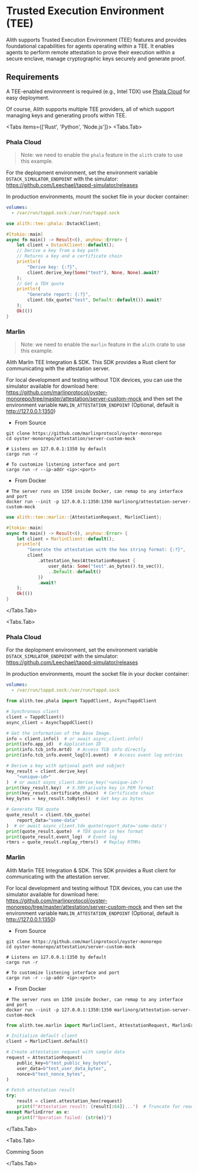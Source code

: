 
# Trusted Execution Environment (TEE)

Alith supports Trusted Execution Environment (TEE) features and provides
foundational capabilities for agents operating within a TEE. It enables
agents to perform remote attestation to prove their execution within a
secure enclave, manage cryptographic keys securely and generate proof.

## Requirements

A TEE-enabled environment is required (e.g., Intel TDX) use
[Phala Cloud](https://cloud.phala.network/) for easy deployment.

Of course, Alith supports multiple TEE providers, all of which support
managing keys and generating proofs within TEE.

<Tabs items={['Rust', 'Python', 'Node.js']}>
  <Tabs.Tab>

### Phala Cloud

> Note: we need to enable the `phala` feature in the `alith` crate to use this example.

For the deplopment environment, set the environment variable `DSTACK_SIMULATOR_ENDPOINT` with the
simulator: https://github.com/Leechael/tappd-simulator/releases

In production environments, mount the socket file in your docker container:

```yaml
volumes:
  - /var/run/tappd.sock:/var/run/tappd.sock
```

```rust
use alith::tee::phala::DstackClient;

#[tokio::main]
async fn main() -> Result<(), anyhow::Error> {
    let client = DstackClient::default();
    // Derive a key from a key path
    // Returns a key and a certificate chain
    println!(
        "Derive key: {:?}",
        client.derive_key(Some("test"), None, None).await?
    );
    // Get a TDX quote
    println!(
        "Generate report: {:?}",
        client.tdx_quote("test", Default::default()).await?
    );
    Ok(())
}
```

### Marlin

> Note: we need to enable the `marlin` feature in the `alith` crate to use this example.

Alith Marlin TEE Integration & SDK. This SDK provides a Rust client for communicating with the attestation server.

For local development and testing without TDX devices, you can use the simulator available for download here:
https://github.com/marlinprotocol/oyster-monorepo/tree/master/attestation/server-custom-mock and then set the
environment variable `MARLIN_ATTESTATION_ENDPOINT` (Optional, default is http://127.0.0.1:1350)

- From Source

```shell
git clone https://github.com/marlinprotocol/oyster-monorepo
cd oyster-monorepo/attestation/server-custom-mock

# Listens on 127.0.0.1:1350 by default
cargo run -r

# To customize listening interface and port
cargo run -r --ip-addr <ip>:<port>
```

- From Docker

```shell
# The server runs on 1350 inside Docker, can remap to any interface and port
docker run --init -p 127.0.0.1:1350:1350 marlinorg/attestation-server-custom-mock
```

```rust
use alith::tee::marlin::{AttestationRequest, MarlinClient};

#[tokio::main]
async fn main() -> Result<(), anyhow::Error> {
    let client = MarlinClient::default();
    println!(
        "Generate the attestation with the hex string format: {:?}",
        client
            .attestation_hex(AttestationRequest {
                user_data: Some("test".as_bytes().to_vec()),
                ..Default::default()
            })
            .await?
    );
    Ok(())
}
```

  </Tabs.Tab>

  <Tabs.Tab>

### Phala Cloud

For the deplopment environment, set the environment variable `DSTACK_SIMULATOR_ENDPOINT` with the
simulator: https://github.com/Leechael/tappd-simulator/releases

In production environments, mount the socket file in your docker container:

```yaml
volumes:
  - /var/run/tappd.sock:/var/run/tappd.sock
```

```python
from alith.tee.phala import TappdClient, AsyncTappdClient

# Synchronous client
client = TappdClient()
async_client = AsyncTappdClient()

# Get the information of the Base Image.
info = client.info()  # or await async_client.info()
print(info.app_id)  # Application ID
print(info.tcb_info.mrtd)  # Access TCB info directly
print(info.tcb_info.event_log[0].event)  # Access event log entries

# Derive a key with optional path and subject
key_result = client.derive_key(
    "<unique-id>"
)  # or await async_client.derive_key('<unique-id>')
print(key_result.key)  # X.509 private key in PEM format
print(key_result.certificate_chain)  # Certificate chain
key_bytes = key_result.toBytes()  # Get key as bytes

# Generate TDX quote
quote_result = client.tdx_quote(
    report_data="some-data"
)  # or await async_client.tdx_quote(report_data='some-data')
print(quote_result.quote)  # TDX quote in hex format
print(quote_result.event_log)  # Event log
rtmrs = quote_result.replay_rtmrs()  # Replay RTMRs
```

### Marlin

Alith Marlin TEE Integration & SDK. This SDK provides a Rust client for communicating with the attestation server.

For local development and testing without TDX devices, you can use the simulator available for download here:
https://github.com/marlinprotocol/oyster-monorepo/tree/master/attestation/server-custom-mock and then set the
environment variable `MARLIN_ATTESTATION_ENDPOINT` (Optional, default is http://127.0.0.1:1350)

- From Source

```shell
git clone https://github.com/marlinprotocol/oyster-monorepo
cd oyster-monorepo/attestation/server-custom-mock

# Listens on 127.0.0.1:1350 by default
cargo run -r

# To customize listening interface and port
cargo run -r --ip-addr <ip>:<port>
```

- From Docker

```shell
# The server runs on 1350 inside Docker, can remap to any interface and port
docker run --init -p 127.0.0.1:1350:1350 marlinorg/attestation-server-custom-mock
```

```python
from alith.tee.marlin import MarlinClient, AttestationRequest, MarlinError

# Initialize default client
client = MarlinClient.default()

# Create attestation request with sample data
request = AttestationRequest(
    public_key=b"test_public_key_bytes",
    user_data=b"test_user_data_bytes",
    nonce=b"test_nonce_bytes",
)

# Fetch attestation result
try:
    result = client.attestation_hex(request)
    print(f"Attestation result: {result[:64]}...")  # Truncate for readability
except MarlinError as e:
    print(f"Operation failed: {str(e)}")
```

  </Tabs.Tab>

  <Tabs.Tab>

Comming Soon

</Tabs.Tab>
</Tabs>
